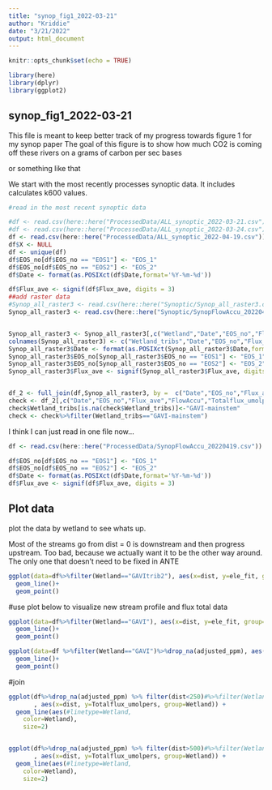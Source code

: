 ---
title: "synop_fig1_2022-03-21"
author: "Kriddie"
date: "3/21/2022"
output: html_document
---

```{r setup, include=FALSE}
knitr::opts_chunk$set(echo = TRUE)

library(here)
library(dplyr)
library(ggplot2)
```

## synop_fig1_2022-03-21
This file is meant to keep better track of my progress towards figure 1 for my synop paper
The goal of this figure is to show how much CO2 is coming off these rivers on a grams of carbon per sec bases

or something like that


We start with the most recently processes synoptic data. It includes calculates k600 values.


```{r read in}
#read in the most recent synoptic data

#df <- read.csv(here::here("ProcessedData/ALL_synoptic_2022-03-21.csv"))
#df <- read.csv(here::here("ProcessedData/ALL_synoptic_2022-03-24.csv"))
df <- read.csv(here::here("ProcessedData/ALL_synoptic_2022-04-19.csv"))
df$X <- NULL
df <- unique(df)
df$EOS_no[df$EOS_no == "EOS1"] <- "EOS_1"
df$EOS_no[df$EOS_no == "EOS2"] <- "EOS_2"
df$Date <- format(as.POSIXct(df$Date,format='%Y-%m-%d'))

df$Flux_ave <- signif(df$Flux_ave, digits = 3)
##add raster data
#Synop_all_raster3 <- read.csv(here::here("Synoptic/Synop_all_raster3.csv"))
Synop_all_raster3 <- read.csv(here::here("Synoptic/SynopFlowAccu_20220419.csv"))


Synop_all_raster3 <- Synop_all_raster3[,c("Wetland","Date","EOS_no","Flux_ave","Wetland_1","Elevation","lon","lat","FlowAccu","Flowlen","Slope")]
colnames(Synop_all_raster3) <- c("Wetland_tribs","Date","EOS_no","Flux_ave","Wetland","Elevation_raster","lon_raster","lat_raster","FlowAccu","Flowlen","Slope_raster")
Synop_all_raster3$Date <- format(as.POSIXct(Synop_all_raster3$Date,format='%m/%d/%Y %H:%M:%S'),format='%Y-%m-%d')
Synop_all_raster3$EOS_no[Synop_all_raster3$EOS_no == "EOS1"] <- "EOS_1"
Synop_all_raster3$EOS_no[Synop_all_raster3$EOS_no == "EOS2"] <- "EOS_2"
Synop_all_raster3$Flux_ave <- signif(Synop_all_raster3$Flux_ave, digits = 3)


df_2 <- full_join(df,Synop_all_raster3, by =  c("Date","EOS_no","Flux_ave","Wetland"))
check <- df_2[,c("Date","EOS_no","Flux_ave","FlowAccu","Totalflux_umolpers","Wetland_tribs","Wetland")]%>%drop_na(Date)%>%filter(Wetland=="GAVI")
check$Wetland_tribs[is.na(check$Wetland_tribs)]<-"GAVI-mainstem"
check <- check%>%filter(Wetland_tribs=="GAVI-mainstem")

```

I think I can just read in one file now...

```{r read in}
df <- read.csv(here::here("ProcessedData/SynopFlowAccu_20220419.csv"))

df$EOS_no[df$EOS_no == "EOS1"] <- "EOS_1"
df$EOS_no[df$EOS_no == "EOS2"] <- "EOS_2"
df$Date <- format(as.POSIXct(df$Date,format='%Y-%m-%d'))
df$Flux_ave <- signif(df$Flux_ave, digits = 3)

```
## Plot data

plot the data by wetland to see whats up.

Most of the streams go from dist = 0 is downstream and then progress upstream. Too bad, because we actually want it to be the other way around. The only one that doesn't need to be fixed in ANTE

```{r visualize streamprofile, echo=FALSE}
ggplot(data=df%>%filter(Wetland=="GAVItrib2"), aes(x=dist, y=ele_fit, group=1)) +
  geom_line()+
  geom_point()
```


#use plot below to visualize new stream profile
and flux total data

```{r visualize profile again, echo=FALSE}
ggplot(data=df%>%filter(Wetland=="GAVI"), aes(x=dist, y=ele_fit, group=1)) +
  geom_line()+
  geom_point()

ggplot(data=df %>%filter(Wetland=="GAVI")%>%drop_na(adjusted_ppm), aes(x=dist, y=Totalflux_umolpers, group=1)) +
  geom_line()+
  geom_point()
```


#join

```{r join and plot, echo=FALSE}


ggplot(df%>%drop_na(adjusted_ppm) %>% filter(dist<250)#%>%filter(Wetland!="COLM")
       , aes(x=dist, y=Totalflux_umolpers, group=Wetland)) +
  geom_line(aes(#linetype=Wetland,
    color=Wetland),
    size=2)


ggplot(df%>%drop_na(adjusted_ppm) %>% filter(dist>500)#%>%filter(Wetland!="COLM")
       , aes(x=dist, y=Totalflux_umolpers, group=Wetland)) +
  geom_line(aes(#linetype=Wetland,
    color=Wetland),
    size=2)
  

```

